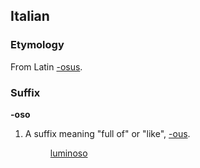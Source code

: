 ==Italian==
===Etymology===
From Latin [[-osus]].
===Suffix===
'''-oso'''

#A suffix meaning "full of" or "like", [[-ous]].
#:[[luminoso]]